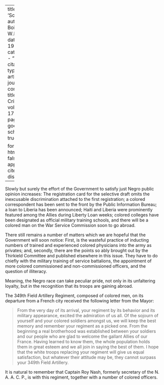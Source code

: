 
---
title: 'Soldiers'
author: Du Bois, W.E.B.
date: May 1919
categories: 
  - ""
citation: 
  type: article-journal
  container-title: The Crisis
  volume: 17
  issue: 1
  page: 8
google-scholar: true

format:
  html:
    toc: false
    appendix-cite-as: display
---


Slowly but surely the effort of the Government to satisfy just Negro public opinion increases: The registration card for the selective draft omits the inexcusable discrimination attached to the first registration; a colored correspondent has been sent to the front by the Public Information Bureau; a loan to Liberia has been announced; Haiti and Liberia were prominently featured among the Allies during Liberty Loan weeks; colored colleges have been designated as official military training schools, and there will be a colored man on the War Service Commission soon to go abroad.

There still remains a number of matters which we are hopeful that the Government will soon notice: First, is the wasteful practice of inducting numbers of trained and experienced colored physicians into the army as privates; and, secondly, there are the points so ably brought out by the Thirkield Committee and published elsewhere in this issue. They have to do chiefly with the military training of service battalions, the appointment of more colored commissioned and non-commissioned officers, and the question of illiteracy.

Meaning, the Negro race can take peculiar pride, not only in its unfaltering loyalty, but in the recognition that its troops are gaining abroad.

The 349th Field Artillery Regiment, composed of colored men, on its departure from a French city received the following letter from the Mayor:

> From the very day of its arrival, your regiment by its behavior and its military appearance, excited the admiration of us all. Of the sojourn of yourself and your colored soldiers amongst us, we will keep the best memory and remember your regiment as a picked one. From the beginning a real brotherhood was established between your soldiers and our people who are glad to welcome the gallant Allies of our France. Having learned to know them, the whole population holds them in great esteem and we all join in saying the best of them. I hope that the white troops replacing your regiment will give us equal satisfaction, but whatever their attitude may be, they cannot surpass your 349th Field Artillery.

It is natural to remember that Captain Roy Nash, formerly secretary of the N. A. A. C. P., is with this regiment, together with a number of colored officers.

